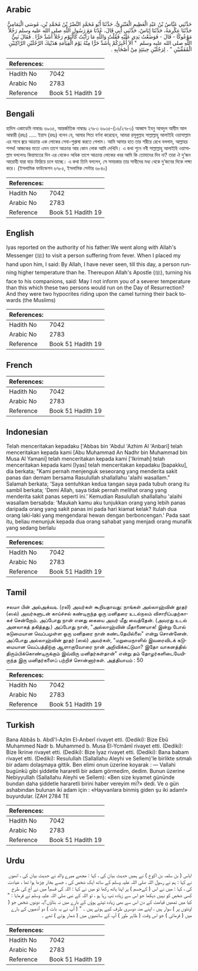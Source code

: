 ## Arabic


<div dir="rtl" lang="ar" style={{fontSize:'larger',backgroundColor:'#f8f9fa',padding:20}}>
حَدَّثَنِي عَبَّاسُ بْنُ عَبْدِ الْعَظِيمِ الْعَنْبَرِيُّ، حَدَّثَنَا أَبُو مُحَمَّدٍ النَّضْرُ بْنُ مُحَمَّدِ بْنِ، مُوسَى الْيَمَامِيُّ حَدَّثَنَا عِكْرِمَةُ، حَدَّثَنَا إِيَاسٌ، حَدَّثَنِي أَبِي قَالَ، عُدْنَا مَعَ رَسُولِ اللَّهِ صلى الله عليه وسلم رَجُلاً مَوْعُوكًا - قَالَ - فَوَضَعْتُ يَدِي عَلَيْهِ فَقُلْتُ وَاللَّهِ مَا رَأَيْتُ كَالْيَوْمِ رَجُلاً أَشَدَّ حَرًّا ‏.‏ فَقَالَ نَبِيُّ اللَّهِ صلى الله عليه وسلم ‏ "‏ أَلاَ أُخْبِرُكُمْ بِأَشَدَّ حَرًّا مِنْهُ يَوْمَ الْقِيَامَةِ هَذَيْنِكَ الرَّجُلَيْنِ الرَّاكِبَيْنِ الْمُقَفِّيَيْنِ ‏"‏ ‏.‏ لِرَجُلَيْنِ حِينَئِذٍ مِنْ أَصْحَابِهِ ‏.‏
</div>
<div style={{backgroundColor:'#f8f9fa',padding:20, marginBottom: 10}}><table> <thead> <tr> <th>References:</th> <th></th> </tr> </thead> <tbody><tr><td>Hadith No</td><td>7042</td></tr><tr><td>Arabic No</td><td>2783</td></tr><tr><td>Reference</td><td>Book 51 Hadith 19</td></tr></tbody></table></div>

## Bengali


<div dir="ltr" lang="bn" style={{fontSize:'larger',backgroundColor:'#f8f9fa',padding:20}}>
হাদিস একাডেমি নাম্বারঃ ৬৯৩৫, আন্তর্জাতিক নাম্বারঃ ২৭৮৩ ৬৯৩৫-(১৬/২৭৮৩) আব্বাস ইবনু আবদুল আযীম আল আম্বারী (রহঃ) ..... ইয়াস (রহঃ) বলেন যে, আমার পিতা বর্ণনা করেছেন, আমরা রসূলুল্লাহ সাল্লাল্লাহু আলাইহি ওয়াসাল্লাম এর সাথে জ্বরে আক্রান্ত এক লোকের সেবা-শুশ্রুষা করতে গেলাম। আমি আমার হাত তার শরীরে রেখে বললাম, আল্লাহর শপথ! আজকের মতো এমন তাপে আক্রান্ত আর কোন লোক আমি দেখিনি। এ কথা শুনে নবী সাল্লাল্লাহু আলাইহি ওয়াসাল্লাম বললেনঃ কিয়ামতের দিন এর থেকেও অধিক তাপে আক্রান্ত লোকের খবর আমি কি তোমাদের দিব না? তারা ঐ দু’জন আরোহী যারা ঘাড় ফিরিয়ে চলে যাচ্ছে। এ কথা তিনি বললেন, সে সময়কার তার সাথীদের মধ্য থেকে দু’জনের দিকে লক্ষ্য করে। (ইসলামিক ফাউন্ডেশন ৬৭৮৫, ইসলামিক সেন্টার ৬৮৪০)
</div>
<div style={{backgroundColor:'#f8f9fa',padding:20, marginBottom: 10}}><table> <thead> <tr> <th>References:</th> <th></th> </tr> </thead> <tbody><tr><td>Hadith No</td><td>7042</td></tr><tr><td>Arabic No</td><td>2783</td></tr><tr><td>Reference</td><td>Book 51 Hadith 19</td></tr></tbody></table></div>

## English


<div dir="ltr" lang="en" style={{fontSize:'larger',backgroundColor:'#f8f9fa',padding:20}}>
Iyas reported on the authority of his father:We went along with Allah's Messenger (ﷺ) to visit a person suffering from fever. When I placed my hand upon him, I said: By Allah, I have never seen, till this day, a person running higher temperature than he. Thereupon Allah's Apostle (ﷺ), turning his face to his companions, said: May I not inform you of a severer temperature than this which these two persons would run on the Day of Resurrection? And they were two hypocrites riding upon the camel turning their back towards (the Muslims)
</div>
<div style={{backgroundColor:'#f8f9fa',padding:20, marginBottom: 10}}><table> <thead> <tr> <th>References:</th> <th></th> </tr> </thead> <tbody><tr><td>Hadith No</td><td>7042</td></tr><tr><td>Arabic No</td><td>2783</td></tr><tr><td>Reference</td><td>Book 51 Hadith 19</td></tr></tbody></table></div>

## French


<div dir="ltr" lang="fr" style={{fontSize:'larger',backgroundColor:'#f8f9fa',padding:20}}>

</div>
<div style={{backgroundColor:'#f8f9fa',padding:20, marginBottom: 10}}><table> <thead> <tr> <th>References:</th> <th></th> </tr> </thead> <tbody><tr><td>Hadith No</td><td>7042</td></tr><tr><td>Arabic No</td><td>2783</td></tr><tr><td>Reference</td><td>Book 51 Hadith 19</td></tr></tbody></table></div>

## Indonesian


<div dir="ltr" lang="id" style={{fontSize:'larger',backgroundColor:'#f8f9fa',padding:20}}>
Telah menceritakan kepadaku ['Abbas bin 'Abdul 'Azhim Al 'Anbari] telah menceritakan kepada kami [Abu Muhammad An Nadhr bin Muhammad bin Musa Al Yamani] telah menceritakan kepada kami ['Ikrimah] telah menceritakan kepada kami [Iyas] telah menceritakan kepadaku [bapakku], dia berkata; "Kami pernah menjenguk seseorang yang menderita sakit panas dan demam bersama Rasulullah shallallahu 'alaihi wasallam." Salamah berkata; 'Saya sentuhkan kedua tangan saya pada tubuh orang itu sambil berkata; 'Demi Allah, saya tidak pernah melihat orang yang menderita sakit panas seperti ini.' Kemudian Rasulullah shallallahu 'alaihi wasallam bersabda: 'Maukah kamu aku tunjukkan orang yang lebih panas daripada orang yang sakit panas ini pada hari kiamat kelak? Itulah dua orang laki-laki yang mengendarai hewan dengan berboncengan.' Pada saat itu, beliau menunjuk kepada dua orang sahabat yang menjadi orang munafik yang sedang berlalu
</div>
<div style={{backgroundColor:'#f8f9fa',padding:20, marginBottom: 10}}><table> <thead> <tr> <th>References:</th> <th></th> </tr> </thead> <tbody><tr><td>Hadith No</td><td>7042</td></tr><tr><td>Arabic No</td><td>2783</td></tr><tr><td>Reference</td><td>Book 51 Hadith 19</td></tr></tbody></table></div>

## Tamil


<div dir="ltr" lang="ta" style={{fontSize:'larger',backgroundColor:'#f8f9fa',padding:20}}>
சலமா பின் அல்அக்வஉ (ரலி) அவர்கள் கூறியதாவது: நாங்கள் அல்லாஹ்வின் தூதர் (ஸல்) அவர்களுடன் காய்ச்சல் கண்டிருந்த ஒரு மனிதரை உடல்நலம் விசாரிப்பதற்காகச் சென்றோம். அப்போது நான் எனது கையை அவர் மீது வைத்தேன். (அவரது உடல் அனலாகத் தகித்தது.) அப்போது நான், "அல்லாஹ்வின் மீதாணையாக! இன்று போல் கடுமையான வெப்பமுள்ள ஒரு மனிதரை நான் கண்டதேயில்லை" என்று சொன்னேன். அப்போது அல்லாஹ்வின் தூதர் (ஸல்) அவர்கள், "மறுமைநாளில் இவரைவிடக் கடுமையான வெப்பத்திற்கு ஆளாகுவோரை நான் அறிவிக்கட்டுமா? இதோ வாகனத்தில் திரும்பிக்கொண்டிருக்கும் இவ்விரு மனிதர்கள்தான்" என்று தம் தோழர்களிடையேயிருந்த இரு மனிதர்களைப் பற்றிச் சொன்னார்கள். அத்தியாயம் : 50
</div>
<div style={{backgroundColor:'#f8f9fa',padding:20, marginBottom: 10}}><table> <thead> <tr> <th>References:</th> <th></th> </tr> </thead> <tbody><tr><td>Hadith No</td><td>7042</td></tr><tr><td>Arabic No</td><td>2783</td></tr><tr><td>Reference</td><td>Book 51 Hadith 19</td></tr></tbody></table></div>

## Turkish


<div dir="ltr" lang="tr" style={{fontSize:'larger',backgroundColor:'#f8f9fa',padding:20}}>
Bana Abbâs b. Abdî'l-Azîm El-Anberî rivayet etti. (Dediki): Bize Ebû Muhammed Nadr b. Muhammed b. Musa El-Ycmâmî rivayet etti. (Dediki): Bize İkrinıe rivayet etti. (Dediki): Bize İyaz rivayet etti. (Dediki): Bana babam rivayet etti. (Dediki): Resulullah (Sallallahu Aleyhi ve Sellem)'le birlikte sıtmalı bir adamı dolaşmaya gittik. Ben elimi onun üzerine koyarak : — Vallahi bugünkü gibi şiddetle hararetli bir adam görmedim, dedim. Bunun üzerine Nebiyyullah (Sallallahu Aleyhi ve Sellem): «Ben size kıyamet gününde bundan daha şiddetle hararetli birini haber vereyim mi?» dedi. Ve o gün ashabından bulunan iki adam için : «Hayvanlara binmiş giden şu iki adam!» buyurdular. İZAH 2784 TE
</div>
<div style={{backgroundColor:'#f8f9fa',padding:20, marginBottom: 10}}><table> <thead> <tr> <th>References:</th> <th></th> </tr> </thead> <tbody><tr><td>Hadith No</td><td>7042</td></tr><tr><td>Arabic No</td><td>2783</td></tr><tr><td>Reference</td><td>Book 51 Hadith 19</td></tr></tbody></table></div>

## Urdu


<div dir="rtl" lang="ur" style={{fontSize:'larger',backgroundColor:'#f8f9fa',padding:20}}>
ایاس ( بن سلمہ بن اکوع ) نے ہمیں حدیث بیان کی ، کہا : مجھے میرے والد نے حدیث بیان کی ، انھوں نے کہا : ہم نے رسول اللہ صلی اللہ علیہ وسلم کے ساتھ ایک شخص کی ، جسے بخار چڑھا ہوا تھا ، عیادت کی ، کہا : میں نے اس ( کےجسم ) پر اپنا ہاتھ رکھا تو میں نے کہا : اللہ کی قسم! میں نے آج کی طرح کسی شخص کو نہیں دیکھا جو اس سے زیادہ تپ رہا ہو ، تو اللہ کے نبی صلی اللہ علیہ وسلم نے فرمایا : " کیا میں تمھیں قیامت کے دن اس سے بھی زیادہ تپتے ہوؤں کے بارے میں نہ بتاؤں؟یہ دونوں شخص جو ( اونٹوں پر ) سوار ہیں ، اپنے منہ دوسری طرف کیے ہوئے ہیں ۔ " ( آپ نے یہ بات ) دو آدمیوں کے بارے میں ( فرمائی ) جو اس وقت ( ظاہر طور ) آپ کے ساتھیوں میں ( شمار ہوتے ) تھے ۔
</div>
<div style={{backgroundColor:'#f8f9fa',padding:20, marginBottom: 10}}><table> <thead> <tr> <th>References:</th> <th></th> </tr> </thead> <tbody><tr><td>Hadith No</td><td>7042</td></tr><tr><td>Arabic No</td><td>2783</td></tr><tr><td>Reference</td><td>Book 51 Hadith 19</td></tr></tbody></table></div>